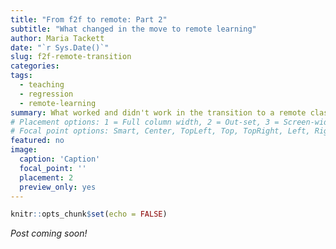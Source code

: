 ```yaml
---
title: "From f2f to remote: Part 2" 
subtitle: "What changed in the move to remote learning"
author: Maria Tackett
date: "`r Sys.Date()`"
slug: f2f-remote-transition
categories:
tags:
  - teaching
  - regression
  - remote-learning
summary: What worked and didn't work in the transition to a remote class
# Placement options: 1 = Full column width, 2 = Out-set, 3 = Screen-width
# Focal point options: Smart, Center, TopLeft, Top, TopRight, Left, Right, BottomLeft, Bottom, BottomRight
featured: no
image: 
  caption: 'Caption'
  focal_point: ''
  placement: 2
  preview_only: yes
---
```


```r
knitr::opts_chunk$set(echo = FALSE)
```

*Post coming soon!*